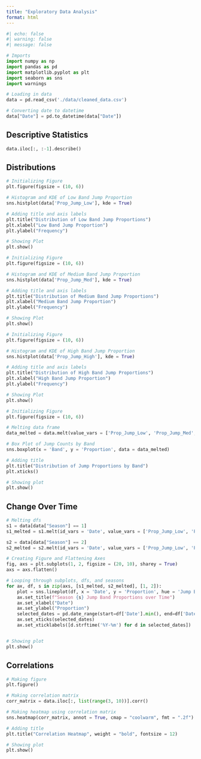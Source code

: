 ```yaml
---
title: "Exploratory Data Analysis"
format: html
---
```


```python
#| echo: false
#| warning: false
#| message: false

# Imports
import numpy as np
import pandas as pd
import matplotlib.pyplot as plt
import seaborn as sns
import warnings

# Loading in data
data = pd.read_csv('./data/cleaned_data.csv')

# Converting date to datetime
data["Date"] = pd.to_datetime(data["Date"])
```

## Descriptive Statistics

```python
data.iloc[:, :-1].describe()
```

## Distributions

```python
# Initializing Figure
plt.figure(figsize = (10, 6))

# Histogram and KDE of Low Band Jump Proportion
sns.histplot(data['Prop_Jump_Low'], kde = True)

# Adding title and axis labels
plt.title("Distribution of Low Band Jump Proportions")
plt.xlabel("Low Band Jump Proportion")
plt.ylabel("Frequency")

# Showing Plot
plt.show()
```

```python
# Initializing Figure
plt.figure(figsize = (10, 6))

# Histogram and KDE of Medium Band Jump Proportion
sns.histplot(data['Prop_Jump_Med'], kde = True)

# Adding title and axis labels
plt.title("Distribution of Medium Band Jump Proportions")
plt.xlabel("Medium Band Jump Proportion")
plt.ylabel("Frequency")

# Showing Plot
plt.show()
```

```python
# Initializing Figure
plt.figure(figsize = (10, 6))

# Histogram and KDE of High Band Jump Proportion
sns.histplot(data['Prop_Jump_High'], kde = True)

# Adding title and axis labels
plt.title("Distribution of High Band Jump Proportions")
plt.xlabel("High Band Jump Proportion")
plt.ylabel("Frequency")

# Showing Plot
plt.show()
```

```python
# Initializing Figure
plt.figure(figsize = (10, 6))

# Melting data frame
data_melted = data.melt(value_vars = ['Prop_Jump_Low', 'Prop_Jump_Med', 'Prop_Jump_High'], var_name = 'Band', value_name = 'Proportion')

# Box Plot of Jump Counts by Band
sns.boxplot(x = 'Band', y = 'Proportion', data = data_melted)

# Adding title
plt.title("Distribution of Jump Proportions by Band")
plt.xticks()

# Showing plot
plt.show()
```

## Change Over Time 

```python
# Melting dfs
s1 = data[data["Season"] == 1]
s1_melted = s1.melt(id_vars = 'Date', value_vars = ['Prop_Jump_Low', 'Prop_Jump_Med', 'Prop_Jump_High'], var_name = 'Jump Band', value_name = 'Proportion')

s2 = data[data["Season"] == 2]
s2_melted = s2.melt(id_vars = 'Date', value_vars = ['Prop_Jump_Low', 'Prop_Jump_Med', 'Prop_Jump_High'], var_name = 'Jump Band', value_name = 'Proportion')

# Creating Figure and Flattening Axes
fig, axs = plt.subplots(1, 2, figsize = (20, 10), sharey = True)
axs = axs.flatten()

# Looping through subplots, dfs, and seasons
for ax, df, s in zip(axs, [s1_melted, s2_melted], [1, 2]):
    plot = sns.lineplot(df, x = 'Date', y = 'Proportion', hue = 'Jump Band', errorbar = ('ci', False), ax = ax)
    ax.set_title(f"Season {s} Jump Band Proportions over Time")
    ax.set_xlabel("Date")
    ax.set_ylabel("Proportion")
    selected_dates = pd.date_range(start=df['Date'].min(), end=df['Date'].max(), periods=4)
    ax.set_xticks(selected_dates)
    ax.set_xticklabels([d.strftime('%Y-%m') for d in selected_dates])


# Showing plot
plt.show()
```

## Correlations
```python
# Making figure
plt.figure()

# Making correlation matrix
corr_matrix = data.iloc[:, list(range(3, 10))].corr()

# Making heatmap using correlation matrix
sns.heatmap(corr_matrix, annot = True, cmap = "coolwarm", fmt = ".2f")

# Adding title
plt.title("Correlation Heatmap", weight = "bold", fontsize = 12)

# Showing plot
plt.show()
```
